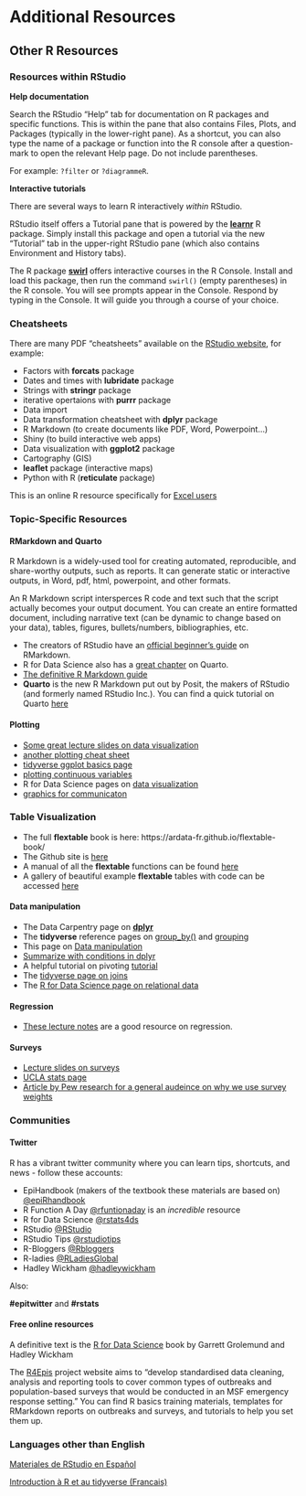 # Additional Resources

## Other R Resources

### Resources within RStudio {.unnumbered}

**Help documentation**

Search the RStudio "Help" tab for documentation on R packages and specific functions. This is within the pane that also contains Files, Plots, and Packages (typically in the lower-right pane). As a shortcut, you can also type the name of a package or function into the R console after a question-mark to open the relevant Help page. Do not include parentheses.

For example: `?filter` or `?diagrammeR`.

**Interactive tutorials**

There are several ways to learn R interactively *within* RStudio.

RStudio itself offers a Tutorial pane that is powered by the [**learnr**](https://blog.rstudio.com/2020/02/25/rstudio-1-3-integrated-tutorials/) R package. Simply install this package and open a tutorial via the new "Tutorial" tab in the upper-right RStudio pane (which also contains Environment and History tabs).

The R package [**swirl**](https://swirlstats.com/) offers interactive courses in the R Console. Install and load this package, then run the command `swirl()` (empty parentheses) in the R console. You will see prompts appear in the Console. Respond by typing in the Console. It will guide you through a course of your choice.

### Cheatsheets {.unnumbered}

There are many PDF "cheatsheets" available on the [RStudio website](https://rstudio.com/resources/cheatsheets/), for example:

-   Factors with **forcats** package\
-   Dates and times with **lubridate** package\
-   Strings with **stringr** package\
-   iterative opertaions with **purrr** package\
-   Data import\
-   Data transformation cheatsheet with **dplyr** package\
-   R Markdown (to create documents like PDF, Word, Powerpoint...)\
-   Shiny (to build interactive web apps)\
-   Data visualization with **ggplot2** package\
-   Cartography (GIS)\
-   **leaflet** package (interactive maps)\
-   Python with R (**reticulate** package)

This is an online R resource specifically for [Excel users](https://jules32.github.io/r-for-excel-users/)

### Topic-Specific Resources

#### RMarkdown and Quarto

R Markdown is a widely-used tool for creating automated, reproducible, and share-worthy outputs, such as reports. It can generate static or interactive outputs, in Word, pdf, html, powerpoint, and other formats.

An R Markdown script intersperces R code and text such that the script actually becomes your output document. You can create an entire formatted document, including narrative text (can be dynamic to change based on your data), tables, figures, bullets/numbers, bibliographies, etc.

- The creators of RStudio have an  [official beginner's guide](https://rmarkdown.rstudio.com/lesson-1.html) on RMarkdown. 
- R for Data Science also has a [great chapter](https://r4ds.hadley.nz/quarto.html#quarto-basics) on Quarto. 
- [The definitive R Markdown guide](https://bookdown.org/yihui/rmarkdown/notebook.html)
- **Quarto** is the new R Markdown put out by Posit, the makers of RStudio (and formerly named RStudio Inc.).
You can find a quick tutorial on Quarto [here](https://quarto.org/docs/get-started/hello/rstudio.html)

#### Plotting

-   [Some great lecture slides on data visualization](https://github.com/ccb-hms/hsdm-r-course/blob/main/other_files/230712-visualization.pdf) 
-   [another plotting cheat sheet](https://biostats.w.uib.no/the-ggplot2-cheat-sheet-by-rstudio/)
-   [tidyverse ggplot basics page](https://ggplot2.tidyverse.org/reference/)\
-   [plotting continuous variables](http://www.sthda.com/english/articles/32-r-graphics-essentials/131-plot-two-continuous-variables-scatter-graph-and-alternatives/)\
-   R for Data Science pages on [data visualization](https://r4ds.had.co.nz/data-visualisation.html)
-   [graphics for communicaton](https://r4ds.had.co.nz/graphics-for-communication.html)


### Table Visualization

- The full **flextable** book is here: https://ardata-fr.github.io/flextable-book/
- The Github site is [here](https://davidgohel.github.io/flextable/)  
- A manual of all the **flextable** functions can be found [here](https://davidgohel.github.io/flextable/reference/index.html)
- A gallery of beautiful example **flextable** tables with code can be accessed [here](https://ardata.fr/en/flextable-gallery/)  


#### Data manipulation

- The Data Carpentry page on [**dplyr**](https://datacarpentry.org/R-genomics/04-dplyr.html)  
- The **tidyverse** reference pages on [group_by()](https://dplyr.tidyverse.org/reference/group_by.html) and [grouping](https://dplyr.tidyverse.org/articles/grouping.html)  
- This page on [Data manipulation](https://itsalocke.com/files/DataManipulationinR.pdf)  
- [Summarize with conditions in dplyr](https://stackoverflow.com/questions/23528862/summarize-with-conditions-in-dplyr)  
- A helpful tutorial on pivoting [tutorial](https://datacarpentry.org/r-socialsci/03-dplyr-tidyr/index.html)
- The [tidyverse page on joins](https://dplyr.tidyverse.org/reference/join.html)  
- The [R for Data Science page on relational data](https://r4ds.had.co.nz/relational-data.html)  

#### Regression

- [These lecture notes](http://www.stat.ucla.edu/~dinov/courses_students.dir/02/Fall/STAT13.dir/STAT13_notes.html) are a good resource on regression. 

#### Surveys

- [Lecture slides on surveys](https://github.com/ccb-hms/hsdm-r-course/blob/main/other_files/Lumleysurvey-user.pdf)
- [UCLA stats page](https://stats.idre.ucla.edu/r/seminars/survey-data-analysis-with-r/)  
- [Article by Pew research for a general audeince on why we use survey weights](https://www.pewresearch.org/short-reads/2016/10/25/oversampling-is-used-to-study-small-groups-not-bias-poll-results/)

### Communities

#### Twitter {.unnumbered}

R has a vibrant twitter community where you can learn tips, shortcuts, and news - follow these accounts:

-   EpiHandbook (makers of the textbook these materials are based on) [\@epiRhandbook](https://twitter.com/epirhandbook)\
-   R Function A Day [\@rfuntionaday](https://twitter.com/rfunctionaday) is an *incredible* resource\
-   R for Data Science [\@rstats4ds](https://twitter.com/rstats4ds?lang=en)\
-   RStudio [\@RStudio](https://twitter.com/rstudio?lang=en)\
-   RStudio Tips [\@rstudiotips](https://twitter.com/rstudiotips)\
-   R-Bloggers [\@Rbloggers](https://twitter.com/Rbloggers)\
-   R-ladies [\@RLadiesGlobal](https://twitter.com/RLadiesGlobal)\
-   Hadley Wickham [\@hadleywickham](https://twitter.com/hadleywickham?ref_src=twsrc%5Egoogle%7Ctwcamp%5Eserp%7Ctwgr%5Eauthor)

Also:

**#epitwitter** and **#rstats**

#### Free online resources {.unnumbered}

A definitive text is the [R for Data Science](https://r4ds.had.co.nz/) book by Garrett Grolemund and Hadley Wickham

The [R4Epis](https://r4epis.netlify.app/) project website aims to "develop standardised data cleaning, analysis and reporting tools to cover common types of outbreaks and population-based surveys that would be conducted in an MSF emergency response setting." You can find R basics training materials, templates for RMarkdown reports on outbreaks and surveys, and tutorials to help you set them up.

### Languages other than English {.unnumbered}

[Materiales de RStudio en Español](https://www.rstudio.com/collections/espanol/)

[Introduction à R et au tidyverse (Francais)](https://juba.github.io/tidyverse/index.html)

